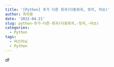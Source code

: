 ```yaml
---
title: '[Python] 추가 다른 회귀(다중회귀, 릿지, 라쏘)'
author: 최의용
date: '2022-04-21'
slug: python-추가-다른-회귀(다중회귀,-릿지,-라쏘)
categories:
  - Python
tags:
  - 머신러닝
  - Python
---
```



df